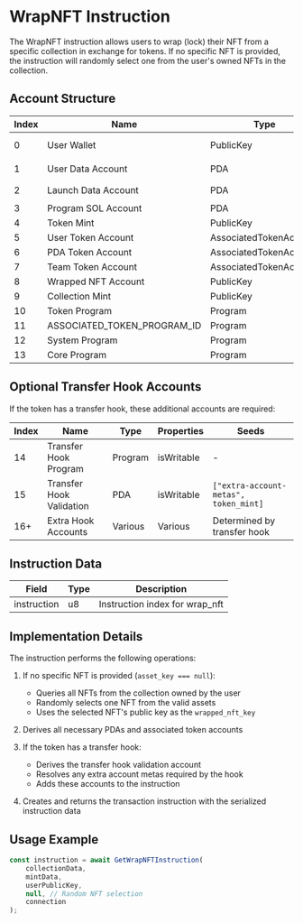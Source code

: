 # WrapNFT Instruction

The WrapNFT instruction allows users to wrap (lock) their NFT from a specific collection in exchange for tokens. If no specific NFT is provided, the instruction will randomly select one from the user's owned NFTs in the collection.

## Account Structure

| Index | Name                        | Type                   | Properties           | Seeds                                           |
| ----- | --------------------------- | ---------------------- | -------------------- | ----------------------------------------------- |
| 0     | User Wallet                 | PublicKey             | isSigner, isWritable | -                                               |
| 1     | User Data Account           | PDA                   | isWritable          | `[user_wallet.toBytes(), "User"]`               |
| 2     | Launch Data Account         | PDA                   | isWritable          | `[page_name, "Collection"]`                      |
| 3     | Program SOL Account         | PDA                   | isWritable          | `[SOL_ACCOUNT_SEED]`                            |
| 4     | Token Mint                  | PublicKey             | isWritable          | -                                               |
| 5     | User Token Account          | AssociatedTokenAccount| isWritable          | -                                               |
| 6     | PDA Token Account          | AssociatedTokenAccount | isWritable          | -                                               |
| 7     | Team Token Account         | AssociatedTokenAccount | isWritable          | -                                               |
| 8     | Wrapped NFT Account         | PublicKey             | isWritable          | -                                               |
| 9     | Collection Mint             | PublicKey             | isWritable          | -                                               |
| 10    | Token Program               | Program               | -                    | -                                               |
| 11    | ASSOCIATED_TOKEN_PROGRAM_ID | Program               | -                    | -                                               |
| 12    | System Program              | Program               | -                    | -                                               |
| 13    | Core Program               | Program               | -                    | -                                               |

## Optional Transfer Hook Accounts

If the token has a transfer hook, these additional accounts are required:

| Index | Name                     | Type    | Properties | Seeds                                 |
| ----- | ------------------------ | ------- | ---------- | ------------------------------------- |
| 14    | Transfer Hook Program    | Program | isWritable | -                                     |
| 15    | Transfer Hook Validation | PDA     | isWritable | `["extra-account-metas", token_mint]` |
| 16+   | Extra Hook Accounts      | Various | Various    | Determined by transfer hook           |

## Instruction Data

| Field      | Type | Description           |
| ---------- | ---- | --------------------- |
| instruction| u8   | Instruction index for wrap_nft |

## Implementation Details

The instruction performs the following operations:

1. If no specific NFT is provided (`asset_key === null`):
   - Queries all NFTs from the collection owned by the user
   - Randomly selects one NFT from the valid assets
   - Uses the selected NFT's public key as the `wrapped_nft_key`

2. Derives all necessary PDAs and associated token accounts

3. If the token has a transfer hook:
   - Derives the transfer hook validation account
   - Resolves any extra account metas required by the hook
   - Adds these accounts to the instruction

4. Creates and returns the transaction instruction with the serialized instruction data

## Usage Example

```typescript
const instruction = await GetWrapNFTInstruction(
    collectionData,
    mintData,
    userPublicKey,
    null, // Random NFT selection
    connection
);
```